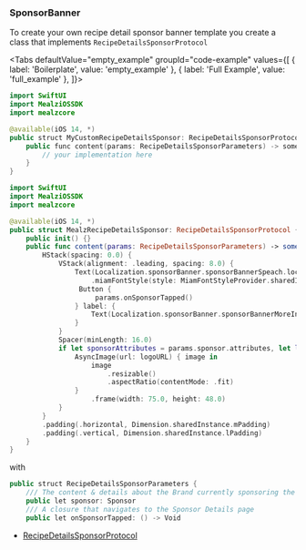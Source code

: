 
### SponsorBanner

To create your own recipe detail sponsor banner template you create a class that implements `RecipeDetailsSponsorProtocol`

<Tabs defaultValue="empty_example" groupId="code-example"
values={[
    { label: 'Boilerplate', value: 'empty_example' },
    { label: 'Full Example', value: 'full_example' },
]}>
<TabItem value="empty_example">

```kotlin
import SwiftUI
import MealziOSSDK
import mealzcore

@available(iOS 14, *)
public struct MyCustomRecipeDetailsSponsor: RecipeDetailsSponsorProtocol {
    public func content(params: RecipeDetailsSponsorParameters) -> some View {
        // your implementation here
    }
}
```
</TabItem>
<TabItem value="full_example">

```swift
import SwiftUI
import MealziOSSDK
import mealzcore

@available(iOS 14, *)
public struct MealzRecipeDetailsSponsor: RecipeDetailsSponsorProtocol {
    public init() {}
    public func content(params: RecipeDetailsSponsorParameters) -> some View {
        HStack(spacing: 0.0) {
            VStack(alignment: .leading, spacing: 8.0) {
                Text(Localization.sponsorBanner.sponsorBannerSpeach.localised)
                    .miamFontStyle(style: MiamFontStyleProvider.sharedInstance.bodyStyle)
                 Button {
                     params.onSponsorTapped()
                } label: {
                    Text(Localization.sponsorBanner.sponsorBannerMoreInfo.localised)
                }
            }
            Spacer(minLength: 16.0)
            if let sponsorAttributes = params.sponsor.attributes, let logoURL = URL(string: sponsorAttributes.logoUrl) {
                AsyncImage(url: logoURL) { image in
                    image
                        .resizable()
                        .aspectRatio(contentMode: .fit)
                }
                    .frame(width: 75.0, height: 48.0)
            }
        }
        .padding(.horizontal, Dimension.sharedInstance.mPadding)
        .padding(.vertical, Dimension.sharedInstance.lPadding)
    }
}
```
</TabItem>
</Tabs>


with 

```kotlin
public struct RecipeDetailsSponsorParameters {
    /// The content & details about the Brand currently sponsoring the recipe
    public let sponsor: Sponsor
    /// A closure that navigates to the Sponsor Details page
    public let onSponsorTapped: () -> Void
```

- [RecipeDetailsSponsorProtocol](https://miamtech.github.io/MealziOSSDKRelease/documentation/mealziossdk/recipedetailssponsorprotocol)